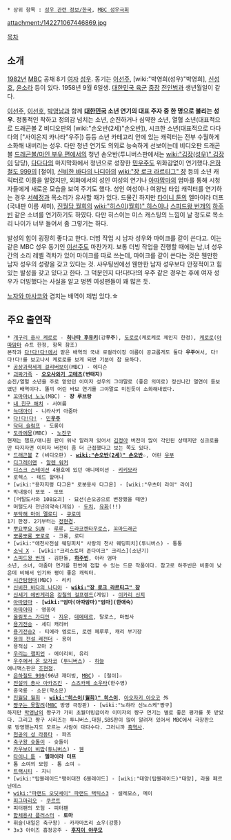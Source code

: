  * 상위 항목 : [[성우 관련 정보/한국]], [[MBC 성우극회]]

attachment:/142271067446869.jpg

[[목차]]

== 소개 ==
[[1982년]] [[문화방송|MBC]] 공채 8기 [[여자]] [[성우]]. 동기는 [[이선주]], [wiki:"박영희(성우)"박영희], [[신성호]], [[윤소라]] 등이 있다. 1958년 9월 6일생. [[대한민국 육군]] [[중장]] [[전인범]]과 생년월일이 같다.

[[이선주]], [[이선호(성우)|이선호]], [[박영남]]과 함께 '''[[대한민국]] 소년 연기의 대표 주자 중 한 명으로 불리는 성우'''. 정통적인 착하고 정의감 넘치는 소년, 순진하거나 심약한 소년, 열혈 소년(대표적으로 드래곤볼 Z 비디오판의 [wiki:"손오반(2세)"손오반]), 시크한 소년(대표적으로 다다다의 ["사이온지 카나타"우주]) 등등 소년 카테고리 안에 있는 캐릭터는 전부 수월하게 소화해 내버리는 성우. 다만 청년 연기도 의외로 능숙하게 선보이는데 비디오판 드래곤볼 [[드래곤볼/마인 부우 편]]에서의 청년 손오반(투니버스판에서는 [[wiki:"김장(성우)" 김장]]이 담당), [[다다다]]의 마지막화에서 청년으로 성장한 [[민우주]]도 위화감없이 연기했다.[[은하철도 999]]의 [철이], [[신비한 바다의 나디아]]의 [[wiki:"장 로크 라르티그" 쟝]] 등의 소년 캐릭터로 이름을 알렸지만, 외화에서의 성인 여성의 연기나 [[아따맘마]]의 엄마를 통해 시청자들에게 새로운 모습을 보여 주기도 했다. 성인 여성이나 여왕님 타입 캐릭터를 연기하는 경우 [[서혜정]]과 목소리가 유사할 때가 있다. 드물긴 하지만 [[타이니 툰]]의 엘마이라 더프(국내판 이름 새미), [[진월담 월희]]의 [[wiki:"히스이(월희)" 히스이]]나 [[스피드왕 번개]]의 [[하주빈]] 같은 소녀를 연기하기도 하였다. 다만 히스이는 미스 캐스팅의 느낌이 날 정도로 목소리 나이가 너무 들어서 좀 그렇기는 하다.

발성의 힘이 굉장히 좋다고 한다. 더빙 작업 시 남자 성우와 마이크를 같이 쓴다고. 이는 같은 MBC 성우 동기인 [[이선주]]도 마찬가지. 보통 더빙 작업을 진행할 때에는 남,녀 성우간의 소리 레벨 격차가 있어 마이크를 따로 쓰는데, 마이크를 같이 쓴다는 것은 웬만한 남자 성우의 성량을 갖고 있다는 것. 샤우팅씬에선 웬만한 남자 성우보다 안정적이고 힘있는 발성을 갖고 있다고 한다. 그 덕분인지 다!다!다!의 우주 같은 경우는 후에 여자 성우가 더빙했다는 사실을 알고 벙찐 여성팬들이 꽤 많은 듯.

[[노자와 마사코]]와 겹치는 배역이 제법 있다.☆

== 주요 출연작 ==
 * [[개구리 중사 케로로]] - '''[[히나타 후유키]]'''(강'''우주'''), [[도로로]](케로케로 체인지 한정), [[케로로]]([[아따맘마]] 슈트 한정, 항목 참조)
 본작과 [[다!다!다!]]에서 맡은 배역의 국내 로컬라이징 이름이 공교롭게도 둘다 '''우주'''여서, 다!다!다!를 보고나서 케로로를 보게 되면 기분이 참 묘하다.
 * [[공상과학세계 걸리버보이]](MBC) - 에디슨
 * [[괴짜가족]] - '''[[오오사와기 고테츠]](변태지)'''
 순진/열혈 소년을 주로 맡았던 이미자 성우의 그야말로 (좋은 의미로) 정신나간 열연이 돋보였던 배역이다. 똘끼 어린 바보 연기를 그야말로 미친듯이 소화해내었다.
 * [[꼬마마녀 노노]](MBC) - '''쟝 루브랑'''
 * [[내 친구 해치]] - 서여름 
 * [[늑대아이]] - 니라사키 아줌마
 * [[다!다!다!]] - [[사이온지 카나타|민'''우주''']]
 * [[닥터 슬럼프]] - 도롱이 
 * [[도라에몽]](MBC) - [[노진구]]
 현재는 챔프/애니원 판이 워낙 알려져 있어서 [[김정아]] 버전이 많이 각인된 상태지만 싱크로율만 따지자면 이미자 버전이 좀 더 근접했다고 보는 쪽도 있다.
 * [[드래곤볼]] Z (비디오판) - '''[[wiki:"손오반(2세)" 손오반]]'''☆, 어린 [[우부]]
 * [[디그레이맨]] - [[알렌 워커]]
 * [[디스크 스테이션]] 4월호에 있던 애니메이션 - [[키키모라]]
 * 로렉스 - 테드 할머니
 * [wiki:"용자지령 다그온" 로봇용사 다그온] - [wiki:"우츠미 라이" 라이]
 * 막내둥이 또또 - 또또 
 * [머털도사와 108요괴] - 묘선(손오공으로 변장했을 때만)
 * 머털도사 천년의약속(게임) - [[두치]], [[유화]](!!)
 * [[부탁해 마이 멜로디]] - [[쿠로미]]
 1기 한정. 2기부터는 [[정현경]].
 * [[뿌요뿌요 SUN]] - [[루루(뿌요뿌요 시리즈)|루루]], [[드라코켄타우로스]], [[꼬마드래곤]]
 * [[뽀롱뽀롱 뽀로로]] - 크롱, 로디
 * [wiki:"애천사전설 웨딩피치" 사랑의 천사 웨딩피치](투니버스) - 통통 
 * [[소닉 X]] - [wiki:"크리스토퍼 존다이크" 크리스](소년기)
 * [[스피드왕 번개]] - 김판돌, '''[[하주빈]]''', 아라 엄마
 소년, 소녀, 아줌마 연기를 한번에 접할 수 있는 드문 작품이다. 참고로 하주빈은 비중이 낮은데 비해서 인기와 평이 좋은 캐릭터.
 * [[시간탐험대]](MBC) - 리키 
 * [[신비한 바다의 나디아]] - '''[[wiki:"장 로크 라르티그" 쟝]]'''
 * [[신세기 에반게리온]] [[강철의 걸프렌드]](게임) - [[이카리 신지]]
 * [[아따맘마]] - '''[wiki:"엄마(아따맘마)"엄마](한애숙)''' 
 * [[아따아따]] - 영웅이 
 * [[올림포스 가디언]] - [[지우]], [[데메테르]], 탈로스, 마법사  
 * [[용기전승]] - 세디 캐리버
 * [[용기전승2]] - 티에라 엠로드, 로렌 페루루, 캐리 부기장
 * [[용의 전설 레전더]] - 용이 
 * 용적심 - 꼬마 2
 * [[우리는 챔피언]] - 에이리히, 유리
 * [[우주에서 온 모자코]] ([[투니버스]]) - [[하늘]]
 애니맥스판은 [[조현정]].
 * [[은하철도 999]](96년 재더빙, [[MBC]]) - [철이]☆ 
 * [[전설의 총사 아카즈킨]] - [[스즈카제 소우타]](한수영)
 * 중국룡 - 소문(학소문)
 * [[진월담 월희]] - '''[[wiki:"히스이(월희)" 히스이]]''', [[아오자키 아오코]] 外
 * [[짱구는 못말려]]([[MBC]] 방영 극장판) - [wiki:"노하라 신노스케"짱구]
 하지만 [[박영남]]의 짱구가 가히 초월더빙급이라 이미자의 짱구 연기는 별로 좋은 평가를 못 받았다. 그리고 짱구 시리즈는 투니버스,대원,SBS판이 많이 알려져 있어서 MBC에서 극장판으로 방영했는지도 모르는 사람이 대다수다. 그러니까 [[흑역사]].
 * [[천공의 성 라퓨타]] - 파즈 
 * [[축구왕 슛돌이]] - 슛돌이 
 * [[카우보이 비밥]]([[투니버스]]) - [[웬(카우보이 비밥)|웬]]
 * [[타이니 툰]] - '''엘마이라 더프'''
 * 톰 소여의 모험 - 톰 소여 ☆
 * [[트랙시티]] - 지니
 * [wiki:"탑블레이드"팽이대전 G블레이드] - [wiki:"태양(탑블레이드)"태양], 라울 페르난데스
 * [[wiki:"파랜드 오딧세이" 파랜드 택틱스3]] - 셀레모스, 메이
 * [[피그마리오]] - [[쿠르트]]
 * 피터팬의 모험 - 피터팬 
 * [[합체용사 플러스터]] - '''토마'''
 * 휘슬(내일은 축구왕) - 카자마츠리 쇼우(강풍)
 * 3x3 아이즈 흡정공주 - '''[[후지이 야쿠모]]'''
